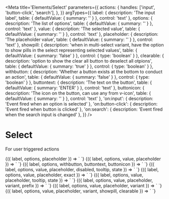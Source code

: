 
<Meta
  title='Elements/Select'
  parameters={{
    actions: {
      handles: ['input', 'button-click', 'search'],
    },
  }}
  argTypes={{
    label: {
      description: 'The input label',
      table: { defaultValue: { summary: '' } },
      control: 'text'
    },
    options: {
      description: 'The list of options',
      table: { defaultValue: { summary: '' } },
      control: 'text'
    },
    value: {
      description: 'The selected value',
      table: { defaultValue: { summary: '' } },
      control: 'text'
    },
    placeholder: {
      description: 'The placeholder value',
      table: { defaultValue: { summary: '' } },
      control: 'text'
    },
    showpill: { 
      description: 'when in multi-select variant, have the option to show pills in the select representing selected values',
      table: { defaultValue: { summary: 'false' } },
      control: { type: 'boolean' }
    },
    clearable: {
      description: 'option to show the clear all button to deselect all otpions',
      table: { defaultValue: { summary: 'true' } },
      control: { type: 'boolean' }
    },
    withbutton: {
      description: 'Whether a button exists at the bottom to conduct an action',
      table: { defaultValue: { summary: 'false' } },
      control: { type: 'boolean' }
    },
    buttontext: {
      description: 'The text on the button',
      table: { defaultValue: { summary: 'ENTER' } },
      control: 'text'
    },
    buttonicon: {
      description: 'The icon on the button, can use any from v-icon',
      table: { defaultValue: { summary: '' } },
      control: 'text'
    },
    'on:input': {
      description: 'Event fired when an option is selected'
    },
    'on:button-click': {
      description: 'Event fired when button is clicked'
    },
    'on:search': {
      description: 'Event fired when the search input is changed'
    },
  }}
/>

# Select

For user triggered actions

<Canvas>
  <Story
    name='Select'
    args={{
      label: 'Names',
      options: 'Bob, Sally, Jimothy, Raechel, Apple, Andy, Robert',
      placeholder: "Some placeholder..."
    }}
  >
    {({ label, options, placeholder }) => `
      <v-select
        label='${label}'
        options='${options}'
        placeholder='${placeholder}'
      />
    `}
  </Story>
</Canvas>

<Canvas>
  <Story
    name='With value'
    args={{
      label: 'Your options',
      options: 'Option 1, Option 2, Option 3',
      value: 'Option 3',
      placeholder: "Some placeholder..."
    }}
  >
    {({ label, options, value, placeholder }) => `
      <v-select
        label='${label}'
        options='${options}'
        value='${value}'
        placeholder='${placeholder}'
      />
    `}
  </Story>
</Canvas>

<Canvas>
  <Story
    name='Option with Button'
    args={{
      label: 'Your photos',
      options: 'Photo 1, Photo 2, Photo 3',
      withbutton: 'true',
      buttontext: 'TAKE PHOTO',
      buttonicon: 'camera',
    }}
  >
    {({ label, options, withbutton, buttontext, buttonicon }) => `
      <v-select
        label='${label}'
        options='${options}'
        withbutton='${withbutton}'
        buttontext='${buttontext}'
        buttonicon='${buttonicon}'
      />
    `}
  </Story>
</Canvas>

<Canvas>
  <Story
    name='Disabled'
    args={{
      label: 'Your options',
      options: 'Option 1, Option 2, Option 3',
      value: 'Option 3',
      placeholder: 'Some placeholder...',
      disabled: 'true',
      tooltip: 'This is disabled.',
      state: 'error',
    }}
  >
    {({ label, options, value, placeholder, disabled, tooltip, state }) => `
      <v-select
        label='${label}'
        options='${options}'
        value='${value}'
        placeholder='${placeholder}'
        disabled='${disabled}'
        tooltip='${tooltip}'
        state='${state}'
      />
    `}
  </Story>
</Canvas>

<Canvas>
  <Story
    name='Exact'
    args={{
      label: 'Your options',
      options: 'Option 1, Option 2, Option 3',
      value: 'Option',
      placeholder: 'Some placeholder...',
      exact: 'true',
    }}
  >
    {({ label, options, value, placeholder, exact }) => `
      <v-select
        label='${label}'
        options='${options}'
        value='${value}'
        placeholder='${placeholder}'
        exact='${exact}'
      />
    `}
  </Story>
</Canvas>

<Canvas>
  <Story
    name='Tooltip'
    args={{
      label: 'Your options',
      options: 'Option 1, Option 2, Option 3',
      value: 'Option',
      placeholder: 'Some placeholder...',
      tooltip: 'Warning: these options may not be your only options.',
      state: 'warn',
    }}
  >
    {({ label, options, value, placeholder, tooltip, state }) => `
      <v-select
        label='${label}'
        options='${options}'
        value='${value}'
        placeholder='${placeholder}'
        tooltip='${tooltip}'
        state='${state}'
      />
    `}
  </Story>
</Canvas>

<Canvas>
  <Story
    name='With prefix'
    args={{
      label: 'Your options',
      options: gpioOptions,
      placeholder: 'Select...',
      prefix: 'true',
    }}
  >
    {({ label, options, value, placeholder, variant, prefix }) => `
      <v-select
        label='${label}'
        options='${options}'
        placeholder='${placeholder}'
        prefix='${prefix}'
      />
    `}
  </Story>
</Canvas>

<Canvas>
  <Story
    name='Multiple'
    args={{
      label: 'Your options',
      options: 'Bob, Sally, Jimothy, Raechel, Apple, Andy, Robert',
      value: 'Jimothy, Apple',
      placeholder: 'Some placeholder...',
      variant: 'multiple',
    }}
  >
    {({ label, options, value, placeholder, variant }) => `
      <v-select
        label='${label}'
        options='${options}'
        value='${value}'
        placeholder='${placeholder}'
        variant='${variant}'
      />
    `}
  </Story>
</Canvas>

<Canvas>
  <Story
    name='Multiple With Pills Not Clearable'
    args={{
      label: 'Your options',
      options: 'Bob, Sally, Jimothy, Raechel, Apple, Andy, Robert',
      value: 'Jimothy, Apple',
      placeholder: 'Some placeholder...',
      variant: 'multiple',
      showpill: 'true',
      clearable: 'false',
    }}
  >
    {({ label, options, value, placeholder, variant, showpill, clearable  }) => `
      <v-select
        label='${label}'
        options='${options}'
        value='${value}'
        placeholder='${placeholder}'
        variant='${variant}'
        showpill='${showpill}'
        clearable='${clearable}'
      />
    `}
  </Story>
</Canvas>


